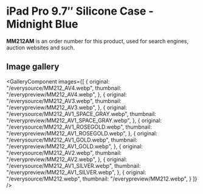 
# iPad Pro 9.7″ Silicone Case - Midnight Blue

<Callout type='info' emoji='👉🏻'>**MM212AM** is an order number for this product, used for search engines, auction websites and such.</Callout>

## Image gallery

<GalleryComponent
    images={[
      {
        original: "/everysource/MM212_AV4.webp",
        thumbnail: "/everypreview/MM212_AV4.webp",
      },
      {
        original: "/everysource/MM212_AV3.webp",
        thumbnail: "/everypreview/MM212_AV3.webp",
      },
      {
        original: "/everysource/MM212_AV1_SPACE_GRAY.webp",
        thumbnail: "/everypreview/MM212_AV1_SPACE_GRAY.webp",
      },
      {
        original: "/everysource/MM212_AV1_ROSEGOLD.webp",
        thumbnail: "/everypreview/MM212_AV1_ROSEGOLD.webp",
      },
      {
        original: "/everysource/MM212_AV1_GOLD.webp",
        thumbnail: "/everypreview/MM212_AV1_GOLD.webp",
      },
      {
        original: "/everysource/MM212_AV2.webp",
        thumbnail: "/everypreview/MM212_AV2.webp",
      },
      {
        original: "/everysource/MM212_AV1_SILVER.webp",
        thumbnail: "/everypreview/MM212_AV1_SILVER.webp",
      },
      {
        original: "/everysource/MM212.webp",
        thumbnail: "/everypreview/MM212.webp",
      }
    ]}
  />
